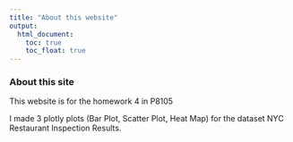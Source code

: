 ```yaml
---
title: "About this website"
output: 
  html_document:
    toc: true
    toc_float: true
---
```


### About this site

This website is for the homework 4 in P8105

I made 3 plotly plots (Bar Plot, Scatter Plot, Heat Map) for the dataset NYC Restaurant Inspection Results.